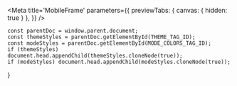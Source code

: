 

<Meta
    title='MobileFrame'
    parameters={{
        previewTabs: { canvas: { hidden: true } },
    }}
/>

    const parentDoc = window.parent.document;
    const themeStyles = parentDoc.getElementById(THEME_TAG_ID);
    const modeStyles = parentDoc.getElementById(MODE_COLORS_TAG_ID);
    if (themeStyles) document.head.appendChild(themeStyles.cloneNode(true));
    if (modeStyles) document.head.appendChild(modeStyles.cloneNode(true));
}

<InitialThemeAndMode />

<MobileFrame />
